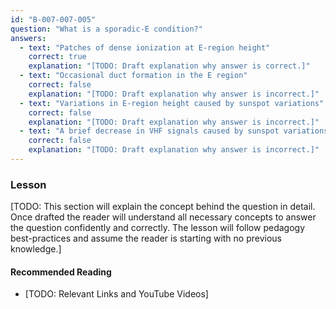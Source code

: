 ```yaml
---
id: "B-007-007-005"
question: "What is a sporadic-E condition?"
answers:
  - text: "Patches of dense ionization at E-region height"
    correct: true
    explanation: "[TODO: Draft explanation why answer is correct.]"
  - text: "Occasional duct formation in the E region"
    correct: false
    explanation: "[TODO: Draft explanation why answer is incorrect.]"
  - text: "Variations in E-region height caused by sunspot variations"
    correct: false
    explanation: "[TODO: Draft explanation why answer is incorrect.]"
  - text: "A brief decrease in VHF signals caused by sunspot variations"
    correct: false
    explanation: "[TODO: Draft explanation why answer is incorrect.]"
---
```


### Lesson

[TODO: This section will explain the concept behind the question in detail. Once drafted the reader will understand all necessary concepts to answer the question confidently and correctly. The lesson will follow pedagogy best-practices and assume the reader is starting with no previous knowledge.]

#### Recommended Reading

- [TODO: Relevant Links and YouTube Videos]
